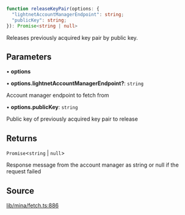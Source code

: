 ```ts
function releaseKeyPair(options: {
  "lightnetAccountManagerEndpoint": string;
  "publicKey": string;
}): Promise<string | null>
```

Releases previously acquired key pair by public key.

## Parameters

• **options**

• **options.lightnetAccountManagerEndpoint?**: `string`

Account manager endpoint to fetch from

• **options.publicKey**: `string`

Public key of previously acquired key pair to release

## Returns

`Promise`\<`string` \| `null`\>

Response message from the account manager as string or null if the request failed

## Source

[lib/mina/fetch.ts:886](https://github.com/o1-labs/o1js/blob/6ebbc23710f6de023fea6d83dc93c5a914c571f2/src/lib/mina/fetch.ts#L886)
